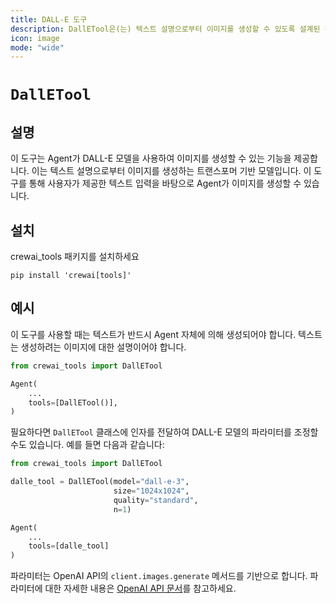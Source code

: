 ```yaml
---
title: DALL-E 도구
description: DallETool은(는) 텍스트 설명으로부터 이미지를 생성할 수 있도록 설계된 강력한 도구입니다.
icon: image
mode: "wide"
---
```


# `DallETool`

## 설명

이 도구는 Agent가 DALL-E 모델을 사용하여 이미지를 생성할 수 있는 기능을 제공합니다. 이는 텍스트 설명으로부터 이미지를 생성하는 트랜스포머 기반 모델입니다.
이 도구를 통해 사용자가 제공한 텍스트 입력을 바탕으로 Agent가 이미지를 생성할 수 있습니다.

## 설치

crewai_tools 패키지를 설치하세요
```shell
pip install 'crewai[tools]'
```

## 예시

이 도구를 사용할 때는 텍스트가 반드시 Agent 자체에 의해 생성되어야 합니다. 텍스트는 생성하려는 이미지에 대한 설명이어야 합니다.

```python Code
from crewai_tools import DallETool

Agent(
    ...
    tools=[DallETool()],
)
```

필요하다면 `DallETool` 클래스에 인자를 전달하여 DALL-E 모델의 파라미터를 조정할 수도 있습니다. 예를 들면 다음과 같습니다:

```python Code
from crewai_tools import DallETool

dalle_tool = DallETool(model="dall-e-3",
                       size="1024x1024",
                       quality="standard",
                       n=1)

Agent(
    ...
    tools=[dalle_tool]
)
```

파라미터는 OpenAI API의 `client.images.generate` 메서드를 기반으로 합니다. 파라미터에 대한 자세한 내용은 [OpenAI API 문서](https://platform.openai.com/docs/guides/images/introduction?lang=python)를 참고하세요.
